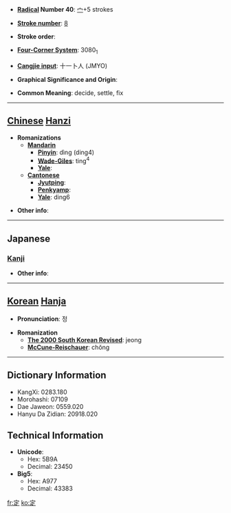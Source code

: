 * '''[[Wiktionary:Chinese radical index| Radical]] Number 40''': [[Wiktionary:Chinese radical index 宀|宀]]+5 strokes

* '''[[Wiktionary:Chinese total strokes index|Stroke number]]''': [[Wiktionary:Chinese total strokes index 8|8]]

* '''Stroke order''': 

* '''[[Wiktionary:Chinese four corner index|Four-Corner System]]''': 3080<sub>1</sub>

* '''[[Wiktionary:Chinese Cangjie index|Cangjie input]]''': 十一卜人 (JMYO)

* '''Graphical Significance and Origin''': 

* '''Common Meaning''': decide, settle, fix

----

== [[Chinese]] [[Hanzi]] ==

* '''Romanizations'''
** '''[[Mandarin]]'''
*** '''[[Pinyin]]''': dìng (ding4)
*** '''[[Wade-Giles]]''': ting<sup>4</sup>
*** '''[[Yale]]''': 
** '''[[Cantonese]]'''
*** '''[[Jyutping]]''':
*** '''[[Penkyamp]]''': 
*** '''[[Yale]]''': ding6

* '''Other info''': 

----

==Japanese==
===[[Kanji]]===
{{kanji|on readings=[[てい]] (tei), [[じょう]] (jō)
|kun readings=[[さだめる]] (sadameru), [[さだまる]] (sadamaru), [[さだめ]] (sadame)
}}

* '''Other info''':  

----

== [[Korean]] [[Hanja]] ==

* '''Pronunciation''': 정

* '''Romanization'''
** '''[[The 2000 South Korean Revised Romanization|The 2000 South Korean Revised]]''': jeong
** '''[[McCune-Reischauer]]''': chŏng

----

== Dictionary Information ==

* KangXi: 0283.180
* Morohashi: 07109
* Dae Jaweon: 0559.020
* Hanyu Da Zidian: 20918.020

== Technical Information ==

* '''Unicode''':
** Hex: 5B9A
** Decimal: 23450
* '''Big5''':
** Hex: A977
** Decimal: 43383

[[fr:定]]
[[ko:定]]